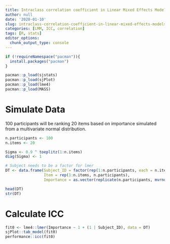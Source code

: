 ```yaml
---
title: Intraclass correlation coefficient in Linear Mixed Effects Models
author: null
date: '2020-01-10'
slug: intraclass-correlation-coefficient-in-linear-mixed-effects-models
categories: [LMM, ICC, correlation]
tags: [R, stats]
editor_options: 
  chunk_output_type: console
---
```


```r
if (!requireNamespace("pacman")){
  install.packages("pacman")
}

pacman::p_load(sjstats)
pacman::p_load(sjPlot)
pacman::p_load(lme4)
pacman::p_load(MASS)
```


# Simulate Data

100 participants will be ranking 20 items based on importance simulated from a multivariate normal distribution. 

```r
n.participants <- 100
n.items <- 20

Sigma <- 0.9 ^ toeplitz(1:n.items)
diag(Sigma) <- 1

# Subject needs to be a factor for lmer
DT <- data.frame(Subject_ID = factor(rep(1:n.participants, each = n.items)),
                 Item = rep(1:n.items, n.participants),
                 Importance = as.vector(replicate(n.participants, mvrnorm(1, mu = rep(0,n.items), Sigma = Sigma))))

head(DT)
str(DT)
```




# Calculate ICC

```r
fit0 <- lme4::lmer(Importance ~ 1 + (1 | Subject_ID), data = DT)
sjPlot::tab_model(fit0)
performance::icc(fit0)
```

